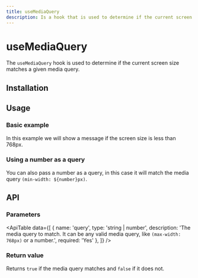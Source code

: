 ```yaml
---
title: useMediaQuery
description: Is a hook that is used to determine if the current screen size matches a given media query.
---
```


# useMediaQuery

The `useMediaQuery` hook is used to determine if the current screen size matches a given media query.


## Installation

<Snippet pkg text='@raddix/use-media-query' />

## Usage

### Basic example

In this example we will show a message if the screen size is less than 768px.

<CodeBlock folder="use-media-query" file="example1.tsx" />

### Using a number as a query

You can also pass a number as a query, in this case it will match the media query `(min-width: ${number}px)`.

<CodeBlock folder="use-media-query" file="example2.tsx" />


## API

### Parameters

<ApiTable
  data={[
    {
      name: 'query',
      type: 'string | number',
      description:
        'The media query to match. It can be any valid media query, like `(max-width: 768px)` or a number.',
      required: 'Yes'
    },
  ]}
/>

### Return value

Returns `true` if the media query matches and `false` if it does not.
